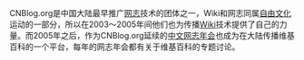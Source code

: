 {{LeftFloat|[[File:Open Access logo PLoS white.svg|100px|开放存取也是自由文化运动的一部分]]}}

CNBlog.org是中国大陆最早推广[[网志]]技术的团体之一，Wiki和网志同属[[自由文化]]运动的一部分，所以在2003～2005年间他们也为传播[[Wiki]]技术提供了自己的力量。而2005年之后，作为CNBlog.org延续的[[中文网志年会]]也成为在大陆传播维基百科的一个平台，每年的网志年会都有关于维基百科的专题讨论。